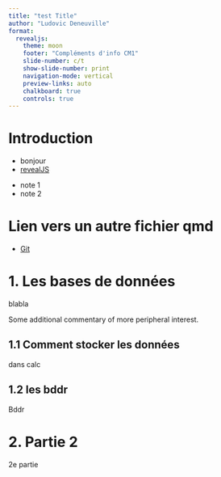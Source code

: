 ```yaml
---
title: "test Title"
author: "Ludovic Deneuville"
format: 
  revealjs: 
    theme: moon
    footer: "Compléments d'info CM1"
    slide-number: c/t
    show-slide-number: print
    navigation-mode: vertical
    preview-links: auto
    chalkboard: true
    controls: true
---
```


# Introduction

- bonjour
- [revealJS](https://quarto.org/docs/presentations/revealjs/)

::: {.notes}
- note 1
- note 2
:::

# Lien vers un autre fichier qmd

- [Git](docs/git.html)

# 1. Les bases de données

blabla

::: aside
Some additional commentary of more peripheral interest.
:::

## 1.1 Comment stocker les données

dans calc

## 1.2 les bddr

Bddr

# 2. Partie 2

2e partie
